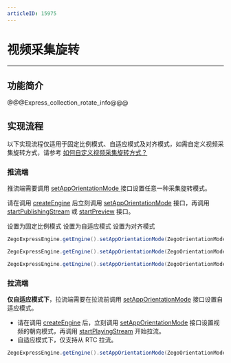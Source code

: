 ```yaml
---
articleID: 15975
---
```

# 视频采集旋转

- - -

## 功能简介

@@@Express_collection_rotate_info@@@

## 实现流程

<Warning title="注意">


以下实现流程仅适用于固定比例模式、自适应模式及对齐模式，如需自定义视频采集旋转方式，请参考 [如何自定义视频采集旋转方式？](http://doc-zh.zego.im/faq/express_video_capture_rotation?product=ExpressVideo&platform=android)
</Warning>

### 推流端

推流端需要调用 [setAppOrientationMode ](@setAppOrientationMode) 接口设置任意一种采集旋转模式。

<Warning title="注意">


请在调用 [createEngine](@createEngine) 后立刻调用 [setAppOrientationMode](@setAppOrientationMode) 接口，再调用 [startPublishingStream](@startPublishingStream) 或 [startPreview](@startPreview) 接口。
</Warning>


<div class="multiple-select-codes">
    <div class="code-tabs hide-scrollbar">
      <div class="scroll-box">
        <span class="tab-item">
          <span>设置为固定比例模式</span>
        </span>
        <span class="tab-item">
          <span>设置为自适应模式</span>
        </span>
        <span class="tab-item">
          <span>设置为对齐模式</span>
        </span>
      </div>
    </div>

  <div class="code-list">
  
  ```java
ZegoExpressEngine.getEngine().setAppOrientationMode(ZegoOrientationMode.FIXED_RESOLUTION_RATIO);
  ```
  
  ```java
ZegoExpressEngine.getEngine().setAppOrientationMode(ZegoOrientationMode.ADAPTION);
  ```
  
  ```java
ZegoExpressEngine.getEngine().setAppOrientationMode(ZegoOrientationMode.ALIGNMENT);
  ```
  </div>
</div>

### 拉流端

**仅自适应模式下**，拉流端需要在拉流前调用 [setAppOrientationMode](@setAppOrientationMode) 接口设置自适应模式。

<Warning title="注意">



- 请在调用 [createEngine](@createEngine) 后，立刻调用 [setAppOrientationMode](@setAppOrientationMode) 接口设置视频的朝向模式，再调用 [startPlayingStream](@startPlayingStream) 开始拉流。 
- 自适应模式下，仅支持从 RTC 拉流。
</Warning>

```java
ZegoExpressEngine.getEngine().setAppOrientationMode(ZegoOrientationMode.ADAPTION);
```
